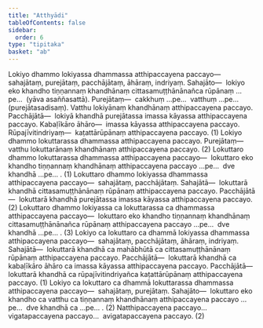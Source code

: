 ```yaml
---
title: "Atthyādi"
tableOfContents: false
sidebar:
  order: 6
type: "tipitaka"
basket: "ab"
---
```



<DynamicBreadcrumb />

<Division number="167">

<Paragraph number="927">
Lokiyo dhammo lokiyassa dhammassa atthipaccayena paccayo—  sahajātaṃ, purejātaṃ, pacchājātaṃ, āhāraṃ, indriyaṃ. <Emphasis>Sahajāto</Emphasis>—  lokiyo eko khandho tiṇṇannaṃ khandhānaṃ cittasamuṭṭhānānañca rūpānaṃ …pe…  (yāva asaññasattā). <Emphasis>Purejātaṃ</Emphasis>—  cakkhuṃ …pe…  vatthuṃ …pe…  (purejātasadisaṃ). Vatthu lokiyānaṃ khandhānaṃ atthipaccayena paccayo. <Emphasis>Pacchājātā</Emphasis>—  lokiyā khandhā purejātassa imassa kāyassa atthipaccayena paccayo. <Emphasis>Kabaḷīkāro āhāro</Emphasis>—  imassa kāyassa atthipaccayena paccayo. <Emphasis>Rūpajīvitindriyaṃ</Emphasis>—  kaṭattārūpānaṃ atthipaccayena paccayo. (1)
</Paragraph>

<Paragraph number="928">
Lokiyo dhammo lokuttarassa dhammassa atthipaccayena paccayo. <Emphasis>Purejātaṃ</Emphasis>—  vatthu lokuttarānaṃ khandhānaṃ atthipaccayena paccayo. (2)
</Paragraph>

</Division>
<Division number="168">

<Paragraph number="929">
Lokuttaro dhammo lokuttarassa dhammassa atthipaccayena paccayo—  lokuttaro eko khandho tiṇṇannaṃ khandhānaṃ atthipaccayena paccayo …pe…  dve khandhā …pe… . (1)
</Paragraph>

<Paragraph number="930">
Lokuttaro dhammo lokiyassa dhammassa atthipaccayena paccayo—  sahajātaṃ, pacchājātaṃ. <Emphasis>Sahajātā</Emphasis>—  lokuttarā khandhā cittasamuṭṭhānānaṃ rūpānaṃ atthipaccayena paccayo. <Emphasis>Pacchājātā</Emphasis>—  lokuttarā khandhā purejātassa imassa kāyassa atthipaccayena paccayo. (2)
</Paragraph>

<Paragraph number="931">
Lokuttaro dhammo lokiyassa ca lokuttarassa ca dhammassa atthipaccayena paccayo—  lokuttaro eko khandho tiṇṇannaṃ khandhānaṃ cittasamuṭṭhānānañca rūpānaṃ atthipaccayena paccayo …pe…  dve khandhā …pe… . (3)
</Paragraph>

</Division>
<Division number="169">

<Paragraph number="932">
Lokiyo ca lokuttaro ca dhammā lokiyassa dhammassa atthipaccayena paccayo—  sahajātaṃ, pacchājātaṃ, āhāraṃ, indriyaṃ. <Emphasis>Sahajātā</Emphasis>—  lokuttarā khandhā ca mahābhūtā ca cittasamuṭṭhānānaṃ rūpānaṃ atthipaccayena paccayo. <Emphasis>Pacchājātā</Emphasis>—  lokuttarā khandhā ca kabaḷīkāro āhāro ca imassa kāyassa atthipaccayena paccayo. <Emphasis>Pacchājātā</Emphasis>—  lokuttarā khandhā ca rūpajīvitindriyañca kaṭattārūpānaṃ atthipaccayena paccayo. (1)
</Paragraph>

<Paragraph number="933">
Lokiyo ca lokuttaro ca dhammā lokuttarassa dhammassa atthipaccayena paccayo—  sahajātaṃ, purejātaṃ. <Emphasis>Sahajāto</Emphasis>—  lokuttaro eko khandho ca vatthu ca tiṇṇannaṃ khandhānaṃ atthipaccayena paccayo …pe…  dve khandhā ca …pe… . (2)
</Paragraph>

<Paragraph number="934">
Natthipaccayena paccayo…  vigatapaccayena paccayo…  avigatapaccayena paccayo. (2)
</Paragraph>
</Division>